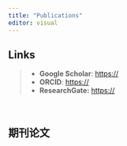 ```yaml
---
title: "Publications"
editor: visual
---
```



::: {.callout-note}
## Links

>- **Google Scholar**: <https://>
>- **ORCID**: <https://>
>- **ResearchGate:** <https://>
:::

&emsp;

## 期刊论文

